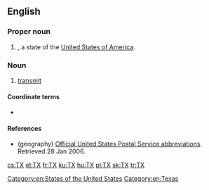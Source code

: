 {{also|tx}}
==English==
{{wikipedia}}

===Proper noun===
{{en-proper noun}}

# {{lb|en|geography}} {{abbreviation of|Texas|lang=en|dot=}}, a state of the [[United States of America]].

===Noun===
{{en-noun|-}}

# {{lb|en|electronics}} [[transmit]]

====Coordinate terms====
* {{sense|transmit}} {{l|en|RX}} {{gloss|[[receive]]}}

====References====
* (geography) [http://www.usps.com/ncsc/lookups/abbreviations.html Official United States Postal Service abbreviations]. Retrieved 28 Jan 2006.

[[Category:en:States of the United States]]
[[Category:en:Texas]]

[[cs:TX]]
[[et:TX]]
[[fr:TX]]
[[ku:TX]]
[[hu:TX]]
[[pl:TX]]
[[sk:TX]]
[[tr:TX]]